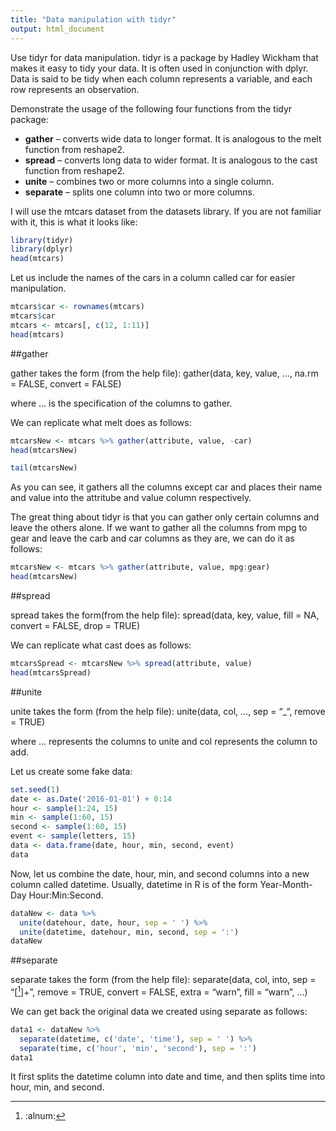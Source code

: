 ```yaml
---
title: "Data manipulation with tidyr"
output: html_document
---
```


Use tidyr for data manipulation. tidyr is a package by Hadley Wickham that makes it easy to tidy your data. It is often used in conjunction with dplyr. Data is said to be tidy when each column represents a variable, and each row represents an observation.

Demonstrate the usage of the following four functions from the tidyr package:

- **gather** – converts wide data to longer format. It is analogous to the melt function from reshape2.
- **spread** – converts long data to wider format. It is analogous to the cast function from reshape2.
- **unite** – combines two or more columns into a single column.
- **separate** – splits one column into two or more columns.

I will use the mtcars dataset from the datasets library. If you are not familiar with it, this is what it looks like:
```r
library(tidyr)
library(dplyr)
head(mtcars)
```

Let us include the names of the cars in a column called car for easier manipulation.
```r
mtcars$car <- rownames(mtcars)
mtcars$car
mtcars <- mtcars[, c(12, 1:11)]
head(mtcars)
```

##gather

gather takes the form (from the help file):
gather(data, key, value, ..., na.rm = FALSE, convert = FALSE)

where ... is the specification of the columns to gather.

We can replicate what melt does as follows:
```r
mtcarsNew <- mtcars %>% gather(attribute, value, -car)
head(mtcarsNew)

tail(mtcarsNew)
```

As you can see, it gathers all the columns except car and places their name and value into the attritube and value column respectively.

The great thing about tidyr is that you can gather only certain columns and leave the others alone. If we want to gather all the columns from mpg to gear and leave the carb and car columns as they are, we can do it as follows:
```r
mtcarsNew <- mtcars %>% gather(attribute, value, mpg:gear)
head(mtcarsNew)
```

##spread

spread takes the form(from the help file):
spread(data, key, value, fill = NA, convert = FALSE, drop = TRUE)

We can replicate what cast does as follows:
```r
mtcarsSpread <- mtcarsNew %>% spread(attribute, value)
head(mtcarsSpread)
```

##unite

unite takes the form (from the help file):
unite(data, col, ..., sep = "_", remove = TRUE)

where ... represents the columns to unite and col represents the column to add.

Let us create some fake data:
```r
set.seed(1)
date <- as.Date('2016-01-01') + 0:14
hour <- sample(1:24, 15)
min <- sample(1:60, 15)
second <- sample(1:60, 15)
event <- sample(letters, 15)
data <- data.frame(date, hour, min, second, event)
data
```
Now, let us combine the date, hour, min, and second columns into a new column called datetime. Usually, datetime in R is of the form Year-Month-Day Hour:Min:Second.
```r
dataNew <- data %>%
  unite(datehour, date, hour, sep = ' ') %>%
  unite(datetime, datehour, min, second, sep = ':')
dataNew
```

##separate

separate takes the form (from the help file):
separate(data, col, into, sep = "[^[:alnum:]]+", remove = TRUE,
  convert = FALSE, extra = "warn", fill = "warn", ...)

We can get back the original data we created using separate as follows:
```r
data1 <- dataNew %>% 
  separate(datetime, c('date', 'time'), sep = ' ') %>% 
  separate(time, c('hour', 'min', 'second'), sep = ':')
data1
```

It first splits the datetime column into date and time, and then splits time into hour, min, and second.
